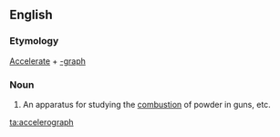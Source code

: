 ==English==

===Etymology===
[[Accelerate]] + [[-graph]]

===Noun===
{{en-noun}}

#{{military}} An apparatus for studying the [[combustion]] of powder in guns, etc.

[[ta:accelerograph]]